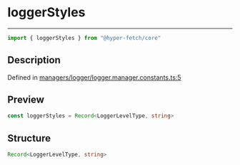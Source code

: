 

# loggerStyles

<div class="api-docs__separator" data-reactroot="">

---

</div><div class="api-docs__import" data-reactroot="">

```ts
import { loggerStyles } from "@hyper-fetch/core"
```

</div><div class="api-docs__section">

## Description

</div><div class="api-docs__description"><span class="api-docs__do-not-parse">



</span></div><p class="api-docs__definition">

Defined in [managers/logger/logger.manager.constants.ts:5](https://github.com/BetterTyped/hyper-fetch/blob/993719ed/packages/core/src/managers/logger/logger.manager.constants.ts#L5)

</p><div class="api-docs__section">

## Preview

</div><div class="api-docs__preview var">

```ts
const loggerStyles = Record<LoggerLevelType, string>
```

</div><div class="api-docs__section">

## Structure

</div><div class="api-docs__returns">

```ts
Record<LoggerLevelType, string>
```

</div>